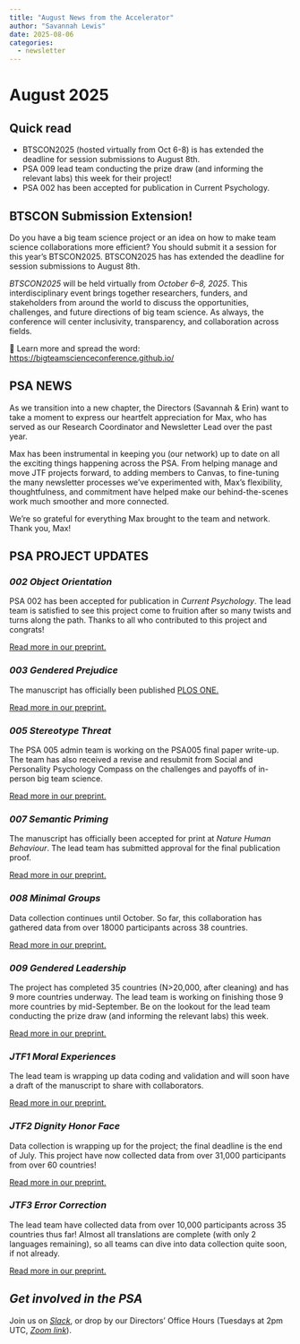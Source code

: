 ```yaml
---
title: "August News from the Accelerator"
author: "Savannah Lewis"
date: 2025-08-06
categories:
  - newsletter
---
```


# August 2025

## Quick read

-   BTSCON2025 (hosted virtually from Oct 6-8) is has extended the deadline for session submissions to August 8th.
-   PSA 009 lead team conducting the prize draw (and informing the relevant labs) this week for their project!
-   PSA 002 has been accepted for publication in Current Psychology.

## BTSCON Submission Extension!

Do you have a big team science project or an idea on how to make team science collaborations more efficient? You should submit it a session for this year's BTSCON2025. BTSCON2025 has has extended the deadline for session submissions to August 8th.

*BTSCON2025* will be held virtually from *October 6–8, 2025*. This interdisciplinary event brings together researchers, funders, and stakeholders from around the world to discuss the opportunities, challenges, and future directions of big team science. As always, the conference will center inclusivity, transparency, and collaboration across fields.

🔗 Learn more and spread the word: <https://bigteamscienceconference.github.io/>

## PSA NEWS

As we transition into a new chapter, the Directors (Savannah & Erin) want to take a moment to express our heartfelt appreciation for Max, who has served as our Research Coordinator and Newsletter Lead over the past year.

Max has been instrumental in keeping you (our network) up to date on all the exciting things happening across the PSA. From helping manage and move JTF projects forward, to adding members to Canvas, to fine-tuning the many newsletter processes we've experimented with, Max’s flexibility, thoughtfulness, and commitment have helped make our behind-the-scenes work much smoother and more connected.

We're so grateful for everything Max brought to the team and network. Thank you, Max!

## PSA PROJECT UPDATES

### *002 Object Orientation*

PSA 002 has been accepted for publication in *Current Psychology*. The lead team is satisfied to see this project come to fruition after so many twists and turns along the path. Thanks to all who contributed to this project and congrats!

[Read more in our preprint.](https://osf.io/preprints/osf/2qf6w_v1)

### *003 Gendered Prejudice*

The manuscript has officially been published [PLOS ONE.](https://doi.org/10.1371/journal.pone.0323938)

[Read more in our preprint.](https://osf.io/preprints/psyarxiv/nkbjc_v1)

### *005 Stereotype Threat*

The PSA 005 admin team is working on the PSA005 final paper write-up. The team has also received a revise and resubmit from Social and Personality Psychology Compass on the challenges and payoffs of in-person big team science.

[Read more in our preprint.](https://osf.io/preprints/psyarxiv/6hju9_v1)

### *007 Semantic Priming*

The manuscript has officially been accepted for print at *Nature Human Behaviour*. The lead team has submitted approval for the final publication proof.

[Read more in our preprint.](https://osf.io/preprints/osf/q4fjy_v3)

### *008 Minimal Groups*

Data collection continues until October. So far, this collaboration has gathered data from over 18000 participants across 38 countries.

[Read more in our preprint.](https://osf.io/preprints/psyarxiv/5gpr4_v1)

### *009 Gendered Leadership*

The project has completed 35 countries (N\>20,000, after cleaning) and has 9 more countries underway. The lead team is working on finishing those 9 more countries by mid-September. Be on the lookout for the lead team conducting the prize draw (and informing the relevant labs) this week.

[Read more in our preprint.](https://osf.io/preprints/psyarxiv/xjkcv_v1)

### *JTF1 Moral Experiences*

The lead team is wrapping up data coding and validation and will soon have a draft of the manuscript to share with collaborators.

[Read more in our preprint.](https://doi.org/10.31234/osf.io/jktnv_v1)

### *JTF2 Dignity Honor Face*

Data collection is wrapping up for the project; the final deadline is the end of July. This project have now collected data from over 31,000 participants from over 60 countries!

[Read more in our preprint.](http://doi.org/10.31234/osf.io/9hb8k)

### *JTF3 Error Correction*

The lead team have collected data from over 10,000 participants across 35 countries thus far! Almost all translations are complete (with only 2 languages remaining), so all teams can dive into data collection quite soon, if not already.

[Read more in our preprint.](https://osf.io/preprints/psyarxiv/wegc5_v1)

## *Get involved in the PSA*

Join us on [*Slack*](https://join.slack.com/t/psych-sci-accelerator/shared_invite/zt-2xanhh3n8-1IPQMNi6BEvRbOEgCTvDUw), or drop by our Directors' Office Hours (Tuesdays at 2pm UTC, [*Zoom link*](https://ua-edu.zoom.us/my/slewis20)).
